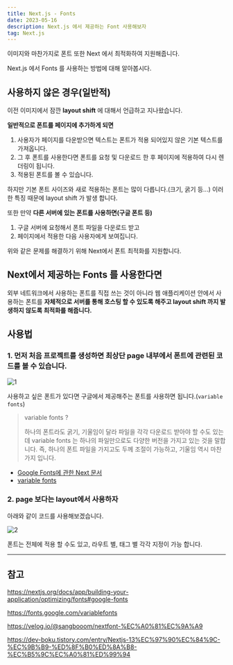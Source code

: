 ```yaml
---
title: Next.js - Fonts
date: 2023-05-16
description: Next.js 에서 제공하는 Font 사용해보자
tag: Next.js
---
```


이미지와 마찬가지로 폰트 또한 Next 에서 최적화하여 지원해줍니다.

Next.js 에서 Fonts 를 사용하는 방법에 대해 알아봅시다.

## 사용하지 않은 경우(일반적)

이전 이미지에서 잠깐 **layout shift** 에 대해서 언급하고 지나왔습니다.

**일반적으로 폰트를 페이지에 추가하게 되면**

1. 사용자가 페이지를 다운받으면 텍스트는 폰트가 적용 되어있지 않은 기본 텍스트를 가져옵니다.
2. 그 후 폰트를 사용한다면 폰트를 요청 및 다운로드 한 후 페이지에 적용하여 다시 렌더링이 됩니다.
3. 적용된 폰트를 볼 수 있습니다.

하지만 기본 폰트 사이즈와 새로 적용하는 폰트는 많이 다릅니다.(크기, 굵기 등...)
이러한 특징 때문에 layout shift 가 발생 합니다.

또한 만약 **다른 서버에 있는 폰트를 사용하면(구글 폰트 등)**

1. 구글 서버에 요청해서 폰트 파일을 다운로드 받고
2. 페이지에서 적용한 다음 사용자에게 보여집니다.

위와 같은 문제를 해결하기 위해 Next에서 폰트 최적화를 지원합니다.

## Next에서 제공하는 Fonts 를 사용한다면

외부 네트워크에서 사용하는 폰트를 직접 쓰는 것이 아니라 웹 애플리케이션 안에서 사용하는 폰트를
**자체적으로 서버를 통해 호스팅 할 수 있도록 해주고 layout shift 까지 발생하지 않도록 최적화를 해줍니다.**

## 사용법

### 1. 먼저 처음 프로젝트를 생성하면 최상단 page 내부에서 폰트에 관련된 코드를 볼 수 있습니다.

![1](https://github.com/Choi-HyunHo/hyunho-gatsby-blog/assets/87301268/aff1d2a7-acfa-42b1-8933-41da250d2590)

사용하고 싶은 폰트가 있다면 구글에서 제공해주는 폰트를 사용하면 됩니다.(`variable fonts`)

> variable fonts ?
>
> 하나의 폰트라도 굵기, 기울임이 달라 파일을 각각 다운로드 받아야 할 수도 있는데
> variable fonts 는 하나의 파일만으로도 다양한 버전을 가지고 있는 것을 말합니다.
> 즉, 하나의 폰트 파일을 가지고도 두께 조절이 가능하고, 기울임 역시 마찬가지 입니다.

-   [Google Fonts에 관한 Next 문서](https://nextjs.org/docs/app/building-your-application/optimizing/fonts#google-fonts)
-   [variable fonts](https://fonts.google.com/variablefonts)

### 2. page 보다는 layout에서 사용하자

아래와 같이 코드를 사용해보겠습니다.

![2](https://github.com/Choi-HyunHo/hyunho-gatsby-blog/assets/87301268/40713dda-02ac-4aeb-9a8b-061e5fa2bc40)

폰트는 전체에 적용 할 수도 있고, 라우트 별, 태그 별 각각 지정이 가능 합니다.

---

## 참고

https://nextjs.org/docs/app/building-your-application/optimizing/fonts#google-fonts

https://fonts.google.com/variablefonts

https://velog.io/@sangbooom/nextfont-%EC%A0%81%EC%9A%A9

https://dev-boku.tistory.com/entry/Nextjs-13%EC%97%90%EC%84%9C-%EC%9B%B9-%ED%8F%B0%ED%8A%B8-%EC%B5%9C%EC%A0%81%ED%99%94
